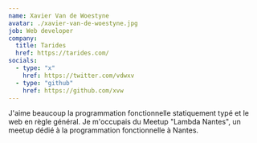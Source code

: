 ```yaml
---
name: Xavier Van de Woestyne
avatar: ./xavier-van-de-woestyne.jpg
job: Web developer
company:
  title: Tarides
  href: https://tarides.com/
socials:
  - type: "x"
    href: https://twitter.com/vdwxv
  - type: "github"
    href: https://github.com/xvw
---
```


J'aime beaucoup la programmation fonctionnelle statiquement typé et le web en règle général. Je m'occupais du Meetup "Lambda Nantes", un meetup dédié à la
programmation fonctionnelle à Nantes.
